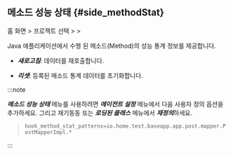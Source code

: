 ## 메소드 성능 상태 {#side_methodStat}

홈 화면 &gt; 프로젝트 선택 &gt; <Cmdname sid="side_agentsConfiguration" className="uitext" /> &gt; <Cmdname sid="side_methodStat" className="uitext" />

Java 애플리케이션에서 수행 된 메소드(Method)의 성능 통계 정보를 제공합니다. 

 * ***새로고침***: 데이터를 재호출합니다.

 * ***리셋***: 등록된 메소드 통계 데이터를 초기화합니다. 

:::note 

***메소드 성능 상태*** 메뉴를 사용하려면 ***에이전트 설정*** 메뉴에서 다음 사용자 정의 옵션을 추가하세요. 그리고 재기동동 또는 ***로딩된 클래스*** 메뉴에서 ***재정의***하세요. 

> `hook_method_stat_patterns=io.home.test.baseapp.app.post.mapper.PostMapperImpl.*`

:::
